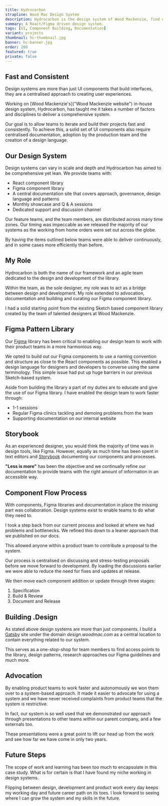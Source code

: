 ```yaml
---
title: Hydrocarbon
strapline: Wood Mac Design System
description: Hydrocarbon is the design system of Wood Mackenzie, find out more about how it came together.
summary: A React/Figma driven design system.
tags: [UI, Component Building, Documentation]
variant: projects
thumbnail: hc-thumbnail.jpg
banner: hc-banner.jpg
order: 200
featured: true
private: false
---
```


## Fast and Consistent

Design systems are more than just UI components that build interfaces, they are a centralised approach to creating user experiences.

Working on [Wood Mackenzie's]("Wood Mackenzie website") in-house design system, Hydrocarbon, has taught me it takes a number of factors and disciplines to deliver a comprehensive system.

Our goal is to allow teams to iterate and build their projects fast and consistently. To achieve this, a solid set of UI components also require centralised documentation, adoption by the production team and the creation of a design language.

## Our Design System

Design systems can vary in scale and depth and Hydrocarbon has aimed to be comprehensive yet lean. We provide teams with:

- React component library
- Figma component library
- A central documentation site that covers approach, governance, design language and patterns
- Monthly showcase and Q & A sessions
- Dedicated support and discussion channel

Our feature teams, and the team members, are distributed across many time zones. Our timing was impeccable as we released the majority of our systems as the working from home orders were set out across the globe.

By having the items outlined below teams were able to deliver continuously, and in some cases more efficiently than before.

## My Role

Hydrocarbon is both the name of our framework and an agile team dedicated to the design and development of the library.

Within the team, as the sole designer, my role was to act as a bridge between design and development. My role extended to advocation, documentation and building and curating our Figma component library.

I had a solid starting point from the existing Sketch based component library created by the team of talented designers at Wood Mackenzie.

## Figma Pattern Library

Our [Figma](https://figma.com "Figma Website") library has been critical to enabling our design team to work with their product teams in a more harmonious way.

We opted to build out our Figma components to use a naming convention and structure as close to the React components as possible. This enabled a design language for designers and developers to converse using the same terminology. This simple issue had put up huge barriers in our previous Sketch-based system.

Aside from building the library a part of my duties are to educate and give the use of our Figma library. I have enabled the design team to work faster through:

- 1-1 sessions
- Regular Figma clinics tackling and demoing problems from the team
- Supporting documentation on our internal website

## Storybook

As an experienced designer, you would think the majority of time was in design tools, like Figma. However, equally as much time has been spent in text editors and [Storybook](https://storybook.js.org "Storybook Webiste") documenting our components and processes.

**"Less is more"** has been the objective and we continually refine our documentation to provide teams with the right amount of information in an accessible way.

## Component Flow Process

With components, Figma libraries and documentation in place the missing part was collaboration. Design systems exist to enable teams to do what they need to.

I took a step back from our current process and looked at where we had problems and bottlenecks. We refined this down to a leaner approach that we published on our docs.

This allowed anyone within a product team to contribute a proposal to the system.

Our process is centralised on discussing and stress-testing proposals before we move forward to development. By loading the discussions earlier we were able to reduce the need for fixes and updates at release.

We then move each component addition or update through three stages:

1. Specification
2. Build & Review
3. Document and Release

## Building .Design

As stated above design systems are more than just components. I build a [Gatsby](https://www.gatsbyjs.com "Gatsby Website") site under the domain _design.woodmac.com_ as a central location to contain everything related to our system.

This serves as a one-stop-shop for team members to find access points to the library, design patterns, research approaches our Figma guidelines and much more.

## Advocation

By enabling product teams to work faster and autonomously we won them over to a system-based approach. It made it easier to advocate for using a system and we have never received complaints from product teams that the system is restrictive.

In fact, our system is so well used that we demonstrated our approach through presentations to other teams within our parent company, and a few externals too.

These presentations were a great point to lift our head up from the work and see how far we have come in only two years.

## Future Steps

The scope of work and learning has been too much to encapsulate in this case study. What is for certain is that I have found my niche working in design systems.

Flipping between design, development and product work every day keeps my working day and future career path on its toes. I look forward to seeing where I can grow the system and my skills in the future.
